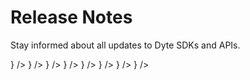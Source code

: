 # Release Notes


Stay informed about all updates to Dyte SDKs and APIs.

<CardSection id="web" title="Web SDKs" hasSubSections>
  <CardSection id="web-core" title="SDK" HeadingTag="h4">
    <Card title="Web Core" to="/web-core/release-notes" icon={<JSIcon />} />
    <Card
      title="React Web Core"
      to="/react-web-core/release-notes"
      icon={<ReactIcon />}
    />
  </CardSection>
  <CardSection id="web-ui-kit" title="UI Kit" HeadingTag="h4">
    <Card title="UI Kit" to="/ui-kit/release-notes" icon={<HTMLIcon />} />
    <Card
      title="React UI Kit"
      to="/react-ui-kit/release-notes"
      icon={<ReactIcon />}
    />
    <Card
      title="Angular UI Kit"
      to="/angular-ui-kit/release-notes"
      icon={<AngularIcon />}
    />
  </CardSection>
</CardSection>

<CardSection id="mobile" title="Mobile SDKs" hasSubSections>
  <CardSection id="mobile-core" title="SDK" HeadingTag="h4">
    <Card
      title="Android"
      to="/android-core/release-notes"
      icon={<KotlinIcon />}
    />
    <Card title="iOS" to="/ios-core/release-notes" icon={<SwiftIcon />} />
  </CardSection>
</CardSection>

<CardSection id="rest-api" title="REST API">
  <Card title="REST API" to="/release-notes/rest-api" icon={<APIIcon />} />
</CardSection>
